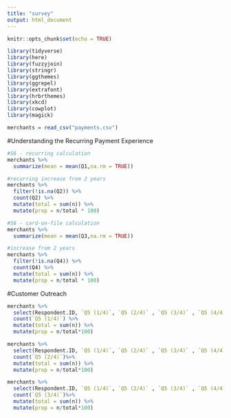 ---
title: "survey"
output: html_document
---

```{r setup, include=FALSE}
knitr::opts_chunk$set(echo = TRUE)
```

```{r}
library(tidyverse)
library(here)
library(fuzzyjoin)
library(stringr)
library(ggthemes)
library(ggrepel)
library(extrafont)
library(hrbrthemes)
library(xkcd)
library(cowplot)
library(magick)

merchants = read_csv("payments.csv")
```

#Understanding the Recurring Payment Experience 
```{r}
#S6 - recurring calculation
merchants %>%  
  summarize(mean = mean(Q1,na.rm = TRUE))

#recurring increase from 2 years
merchants %>% 
  filter(!is.na(Q2)) %>% 
  count(Q2) %>% 
  mutate(total = sum(n)) %>% 
  mutate(prop = n/total * 100)

#S6 - card-on-file calculation
merchants %>%
  summarize(mean = mean(Q3,na.rm = TRUE))

#increase from 2 years
merchants %>% 
  filter(!is.na(Q4)) %>% 
  count(Q4) %>% 
  mutate(total = sum(n)) %>% 
  mutate(prop = n/total * 100)

```

#Customer Outreach

```{r}

merchants %>% 
  select(Respondent.ID, `Q5 (1/4)`, `Q5 (2/4)` , `Q5 (3/4)` , `Q5 (4/4)`) %>% 
  count(`Q5 (1/4)`) %>% 
  mutate(total = sum(n)) %>% 
  mutate(prop = n/total*100)

merchants %>% 
  select(Respondent.ID, `Q5 (1/4)`, `Q5 (2/4)` , `Q5 (3/4)` , `Q5 (4/4)`) %>% 
  count(`Q5 (2/4)`)%>% 
  mutate(total = sum(n)) %>% 
  mutate(prop = n/total*100)

merchants %>% 
  select(Respondent.ID, `Q5 (1/4)`, `Q5 (2/4)` , `Q5 (3/4)` , `Q5 (4/4)`) %>% 
  count(`Q5 (3/4)`)%>% 
  mutate(total = sum(n)) %>% 
  mutate(prop = n/total*100)

```

